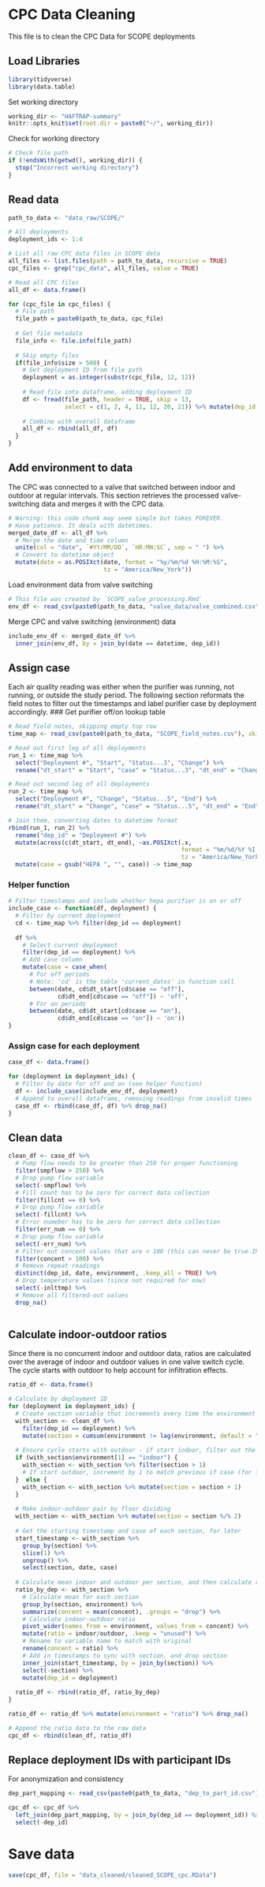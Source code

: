 # CPC Data Cleaning
This file is to clean the CPC Data for SCOPE deployments

## Load Libraries
```r
library(tidyverse)
library(data.table)
```

Set working directory
```r
working_dir <- "HAFTRAP-summary"
knitr::opts_knit$set(root.dir = paste0("~/", working_dir))
```

Check for working directory
```r
# Check file path
if (!endsWith(getwd(), working_dir)) {
  stop("Incorrect working directory")
}
```

## Read data
```r
path_to_data <- "data_raw/SCOPE/"

# All deployments
deployment_ids <- 1:4
```

```r
# List all raw CPC data files in SCOPE data
all_files <- list.files(path = path_to_data, recursive = TRUE)
cpc_files <- grep("cpc_data", all_files, value = TRUE)
```

```r
# Read all CPC files
all_df <- data.frame()

for (cpc_file in cpc_files) {
  # File path
  file_path = paste0(path_to_data, cpc_file)
  
  # Get file metadata
  file_info <- file.info(file_path)
  
  # Skip empty files
  if(file_info$size > 500) {
    # Get deployment ID from file path
    deployment = as.integer(substr(cpc_file, 12, 12))
    
    # Read file into dataframe, adding deployment ID
    df <- fread(file_path, header = TRUE, skip = 13, 
                select = c(1, 2, 4, 11, 12, 20, 21)) %>% mutate(dep_id = deployment)
    
    # Combine with overall dataframe
    all_df <- rbind(all_df, df)
  }
}
```

## Add environment to data
The CPC was connected to a valve that switched between indoor and outdoor at regular intervals. This section retrieves the processed valve-switching data and merges it with the CPC data.
```r
# Warning: this code chunk may seem simple but takes FOREVER.
# Have patience. It deals with datetimes.
merged_date_df <- all_df %>%
  # Merge the date and time column
  unite(col = "date", `#YY/MM/DD`, `HR:MN:SC`, sep = " ") %>%
  # Convert to datetime object
  mutate(date = as.POSIXct(date, format = "%y/%m/%d %H:%M:%S", 
                           tz = "America/New_York"))
```

Load environment data from valve switching
```r
# This file was created by `SCOPE_valve_processing.Rmd`
env_df <- read_csv(paste0(path_to_data, "valve_data/valve_combined.csv"))
```
Merge CPC and valve switching (environment) data
```r
include_env_df <- merged_date_df %>%
  inner_join(env_df, by = join_by(date == datetime, dep_id))
```

## Assign case
Each air quality reading was either when the purifier was running, not running, or outside the study period. The following section reformats the field notes to filter out the timestamps and label purifier case by deployment accordingly.
### Get purifier off/on lookup table
```r
# Read field notes, skipping empty top row
time_map <- read_csv(paste0(path_to_data, "SCOPE_field_notes.csv"), skip = 1)

# Read out first leg of all deployments
run_1 <- time_map %>% 
  select("Deployment #", "Start", "Status...3", "Change") %>%
  rename("dt_start" = "Start", "case" = "Status...3", "dt_end" = "Change")

# Read out second leg of all deployments
run_2 <- time_map %>% 
  select("Deployment #", "Change", "Status...5", "End") %>%
  rename("dt_start" = "Change", "case" = "Status...5", "dt_end" = "End")

# Join them, converting dates to datetime format
rbind(run_1, run_2) %>% 
  rename("dep_id" = "Deployment #") %>%
  mutate(across(c(dt_start, dt_end), ~as.POSIXct(.x, 
                                                 format = "%m/%d/%Y %I:%M %p",
                                                 tz = "America/New_York"))) %>%
  mutate(case = gsub("HEPA ", "", case)) -> time_map
```

### Helper function
```r
# Filter timestamps and include whether hepa purifier is on or off
include_case <- function(df, deployment) {
  # Filter by current deployment
  cd <- time_map %>% filter(dep_id == deployment)
  
  df %>%
    # Select current deployment
    filter(dep_id == deployment) %>%
    # Add case column
    mutate(case = case_when(
      # For off periods
      # Note: 'cd' is the table 'current_dates' in function call
      between(date, cd$dt_start[cd$case == "off"], 
              cd$dt_end[cd$case == "off"]) ~ 'off',
      # For on periods
      between(date, cd$dt_start[cd$case == "on"], 
              cd$dt_end[cd$case == "on"]) ~ 'on'))
}
```

### Assign case for each deployment
```r
case_df <- data.frame()

for (deployment in deployment_ids) {
  # Filter by date for off and on (see helper function)
  df <- include_case(include_env_df, deployment)
  # Append to overall dataframe, removing readings from invalid times
  case_df <- rbind(case_df, df) %>% drop_na()
}
```

## Clean data
```r
clean_df <- case_df %>%
  # Pump flow needs to be greater than 250 for proper functioning
  filter(smpflow > 250) %>%
  # Drop pump flow variable
  select(-smpflow) %>%
  # Fill count has to be zero for correct data collection
  filter(fillcnt == 0) %>%
  # Drop pump flow variable
  select(-fillcnt) %>%
  # Error numeber has to be zero for correct data collection
  filter(err_num == 0) %>%
  # Drop pump flow variable
  select(-err_num) %>%
  # Filter out concent values that are < 100 (this can never be true IRL)
  filter(concent > 100) %>%
  # Remove repeat readings
  distinct(dep_id, date, environment, .keep_all = TRUE) %>%
  # Drop temperature values (since not required for now)
  select(-inlttmp) %>%
  # Remove all filtered-out values
  drop_na()
  
```

## Calculate indoor-outdoor ratios
Since there is no concurrent indoor and outdoor data, ratios are calculated over the average of indoor and outdoor values in one valve switch cycle. The cycle starts with outdoor to help account for infiltration effects.
```r
ratio_df <- data.frame()

# Calculate by deployment ID
for (deployment in deployment_ids) {
  # Create section variable that increments every time the environment switches
  with_section <- clean_df %>%
    filter(dep_id == deployment) %>%
    mutate(section = cumsum(environment != lag(environment, default = "")))
  
  # Ensure cycle starts with outdoor - if start indoor, filter out the top section
  if (with_section$environment[1] == "indoor") {
    with_section <- with_section %>% filter(section > 1)
    # If start outdoor, increment by 1 to match previous if case (for floor division)
  }  else {
    with_section <- with_section %>% mutate(section = section + 1)
  }
  
  # Make indoor-outdoor pair by floor dividing 
  with_section <- with_section %>% mutate(section = section %/% 2)
  
  # Get the starting timestamp and case of each section, for later
  start_timestamp <- with_section %>%
    group_by(section) %>%
    slice(1) %>%
    ungroup() %>%
    select(section, date, case)
  
  # Calculate mean indoor and outdoor per section, and then calculate ratio 
  ratio_by_dep <- with_section %>%
    # Calculate mean for each section
    group_by(section, environment) %>%
    summarize(concent = mean(concent), .groups = "drop") %>%
    # Calculate indoor-outdoor ratio
    pivot_wider(names_from = environment, values_from = concent) %>%
    mutate(ratio = indoor/outdoor, .keep = "unused") %>%
    # Rename to variable name to match with original
    rename(concent = ratio) %>%
    # Add in timestamps to sync with section, and drop section
    inner_join(start_timestamp, by = join_by(section)) %>% 
    select(-section) %>%
    mutate(dep_id = deployment)
    
  ratio_df <- rbind(ratio_df, ratio_by_dep)
}

ratio_df <- ratio_df %>% mutate(environment = "ratio") %>% drop_na()
```

```r
# Append the ratio data to the raw data
cpc_df <- rbind(clean_df, ratio_df)
```

## Replace deployment IDs with participant IDs
For anonymization and consistency
```r
dep_part_mapping <- read_csv(paste0(path_to_data, "dep_to_part_id.csv"))
```

```r
cpc_df <- cpc_df %>% 
  left_join(dep_part_mapping, by = join_by(dep_id == deployment_id)) %>%
  select(-dep_id)
```



# Save data
```r
save(cpc_df, file = "data_cleaned/cleaned_SCOPE_cpc.RData")
```

